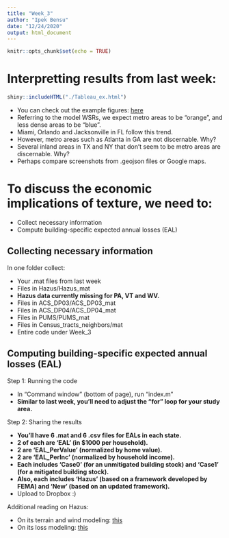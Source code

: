 ```yaml
---
title: "Week_3"
author: "Ipek Bensu"
date: "12/24/2020"
output: html_document
---
```


```r
knitr::opts_chunk$set(echo = TRUE)
```

# Interpretting results from last week:  

```r
shiny::includeHTML("./Tableau_ex.html")
```

- You can check out the example figures: [here](https://public.tableau.com/profile/bensu8294#!/vizhome/ex_3_16110820952000/ModelWindSpeedRatios)  
- Referring to the model WSRs, we expect metro areas to be "orange", and less dense areas to be "blue".
- Miami, Orlando and Jacksonville in FL follow this trend.  
- However, metro areas such as Atlanta in GA are not discernable. Why?  
- Several inland areas in TX and NY that don't seem to be metro areas are discernable. Why?  
- Perhaps compare screenshots from .geojson files or Google maps.  

# To discuss the economic implications of texture, we need to:  

- Collect necessary information  
- Compute building-specific expected annual losses (EAL)  

## Collecting necessary information  

In one folder collect:  

- Your .mat files from last week  
- Files in Hazus/Hazus_mat  
- **Hazus data currently missing for PA, VT and WV.**  
- Files in ACS_DP03/ACS_DP03_mat  
- Files in ACS_DP04/ACS_DP04_mat  
- Files in PUMS/PUMS_mat  
- Files in Census_tracts_neighbors/mat  
- Entire code under Week_3  

## Computing building-specific expected annual losses (EAL)  

Step 1: Running the code  

- In "Command window" (bottom of page), run "index.m"  
- **Similar to last week, you'll need to adjust the "for" loop for your study area.**  

Step 2: Sharing the results  

- **You'll have 6 .mat and 6 .csv files for EALs in each state.**  
- **2 of each are 'EAL' (in $1000 per household).**  
- **2 are 'EAL_PerValue' (normalized by home value).**  
- **2 are 'EAL_PerInc' (normalized by household income).**  
- **Each includes 'Case0' (for an unmitigated building stock) and 'Case1' (for a mitigated building stock).**  
- **Also, each includes 'Hazus' (based on a framework developed by FEMA) and 'New' (based on an updated framework).**  
- Upload to Dropbox :)  

Additional reading on Hazus:  

- On its terrain and wind modeling: [this](https://ascelibrary.org/doi/full/10.1061/%28ASCE%291527-6988%282006%297%3A2%2882%29)  
- On its loss modeling: [this](https://ascelibrary.org/doi/full/10.1061/%28ASCE%291527-6988%282006%297%3A2%2894%29)  
